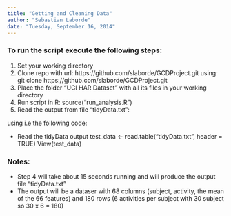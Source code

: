 ```yaml
---
title: "Getting and Cleaning Data"
author: "Sebastian Laborde"
date: "Tuesday, September 16, 2014"
---
```


### To run the script execute the following steps:

1. Set your working directory
2. Clone repo with url: https://github.com/slaborde/GCDProject.git using: git clone https://github.com/slaborde/GCDProject.git
3. Place the folder "UCI HAR Dataset" with all its files in your working directory
4. Run script in R: source("run_analysis.R")
5. Read the output from file "tidyData.txt": 

using i.e the following code:

* Read the tidyData output
	test_data <- read.table("tidyData.txt", header = TRUE)
	View(test_data)

### Notes:
* Step 4 will take about 15 seconds running and will produce the output file "tidyData.txt"
* The output will be a dataser with 68 columns (subject, activity, the mean of the 66 features) and 180 rows (6 activities per subject with 30 subject so 30 x 6 = 180)


